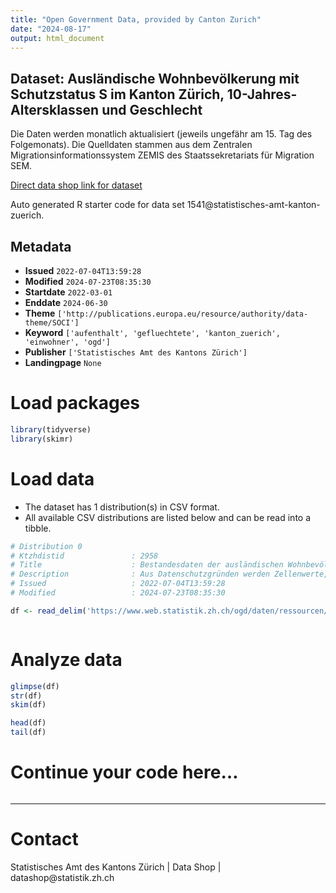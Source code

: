 ```yaml
---
title: "Open Government Data, provided by Canton Zurich"
date: "2024-08-17"
output: html_document
---
```


## Dataset: Ausländische Wohnbevölkerung mit Schutzstatus S im Kanton Zürich, 10-Jahres-Altersklassen und Geschlecht

Die Daten werden monatlich aktualisiert (jeweils ungefähr am 15. Tag des Folgemonats). Die Quelldaten stammen aus dem Zentralen Migrationsinformationssystem ZEMIS des Staatssekretariats für Migration SEM.

[Direct data shop link for dataset](https://www.zh.ch/de/politik-staat/statistik-daten/datenkatalog.html#/datasets/1541@statistisches-amt-kanton-zuerich)

Auto generated R starter code for data set 1541@statistisches-amt-kanton-zuerich.

## Metadata

- **Issued** `2022-07-04T13:59:28`
- **Modified** `2024-07-23T08:35:30`
- **Startdate** `2022-03-01`
- **Enddate** `2024-06-30`
- **Theme** `['http://publications.europa.eu/resource/authority/data-theme/SOCI']`
- **Keyword** `['aufenthalt', 'gefluechtete', 'kanton_zuerich', 'einwohner', 'ogd']`
- **Publisher** `['Statistisches Amt des Kantons Zürich']`
- **Landingpage** `None`


# Load packages

```r

library(tidyverse)
library(skimr)

```

# Load data

-   The dataset has 1 distribution(s) in CSV format.
-   All available CSV distributions are listed below and can be read into a tibble.

```r

# Distribution 0
# Ktzhdistid               : 2958
# Title                    : Bestandesdaten der ausländischen Wohnbevölkerung im Kanton Zürich mit Aufenthaltsstatus 'Schutzbedürftige'
# Description              : Aus Datenschutzgründen werden Zellenwerte, in deren Berechnung Merkmale mit weniger als drei Fällen eingehen, als '-' angegeben.
# Issued                   : 2022-07-04T13:59:28
# Modified                 : 2024-07-23T08:35:30

df <- read_delim('https://www.web.statistik.zh.ch/ogd/daten/ressourcen/KTZH_00001541_00002958.csv')



```

# Analyze data

```r

glimpse(df)
str(df)
skim(df)

head(df)
tail(df)

```

# Continue your code here...

```r

```

------------------------------------------------------------------------

# Contact

Statistisches Amt des Kantons Zürich | Data Shop | datashop@statistik.zh.ch
